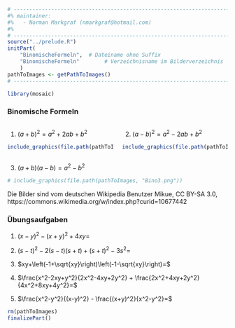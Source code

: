 ```r
# ---------------------------------------------------------------------------
#% maintainer:
#%   - Norman Markgraf (nmarkgraf@hotmail.com)
#%
# ---------------------------------------------------------------------------
source("../prelude.R")
initPart(
    "BinomischeFormeln",  # Dateiname ohne Suffix
    "BinomischeFormeln"        # Verzeichnisname im Bilderverzeichnis 
    )
pathToImages <- getPathToImages()
# ---------------------------------------------------------------------------

library(mosaic)

```

### Binomische Formeln

:::::: {.columns}
::: {.column width="49%"}

1. $(a+b)^2 = a^2 + 2 ab + b^2$

```r
include_graphics(file.path(pathToImages, "Bino1.png"))
```

:::
::: {.column width="49%"}

2. $(a-b)^2 = a^2 - 2ab + b^2$

```r
include_graphics(file.path(pathToImages, "Bino2.png"))
```

:::
::::::

3. $(a+b)(a-b) = a^2 - b^2$

```r
# include_graphics(file.path(pathToImages, "Bino3.png"))
```


[Die Bilder sind vom deutschen Wikipedia Benutzer Mikue, CC BY-SA 3.0, https://commons.wikimedia.org/w/index.php?curid=10677442]{.tiny}

### Übungsaufgaben

1. $(x-y)^2-(x+y)^2 + 4xy =$

2. $(s-t)^2-2(s-t)(s+t)+(s+t)^2-3s^2=$

3. $xy+\left(-1+\sqrt{xy}\right)\left(-1-\sqrt{xy}\right)=$

4. $\frac{x^2-2xy+y^2}{2x^2-4xy+2y^2} + \frac{2x^2+4xy+2y^2}{4x^2+8xy+4y^2}=$

5. $\frac{x^2-y^2}{(x-y)^2} - \frac{(x+y)^2}{x^2-y^2}=$



```r
rm(pathToImages)
finalizePart()
```
